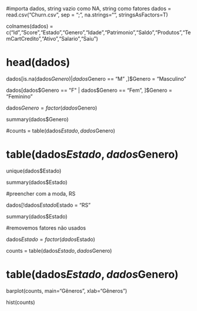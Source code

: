 #importa dados, string vazio como NA, string como fatores
dados = read.csv("Churn.csv", sep = ";", na.strings="", stringsAsFactors=T)

colnames(dados) = c("Id","Score","Estado","Genero","Idade","Patrimonio","Saldo","Produtos","TemCartCredito","Ativo","Salario","Saiu")

# head(dados)

dados[is.na(dados$Genero) | dados$Genero == "M" ,]$Genero = "Masculino" 

dados[dados$Genero == "F" | dados$Genero == "Fem", ]$Genero = "Feminino" 

dados$Genero =   factor(dados$Genero)

summary(dados$Genero)

#counts = table(dados$Estado, dados$Genero)

# table(dados$Estado, dados$Genero)

unique(dados$Estado)

summary(dados$Estado)

#preencher com a moda, RS

dados[!dados$Estado %in% c("RS","SC","PR", "SP"),]$Estado = "RS"

summary(dados$Estado)

#removemos fatores não usados

dados$Estado =   factor(dados$Estado)

counts = table(dados$Estado, dados$Genero)

# table(dados$Estado, dados$Genero)

barplot(counts, main="Gêneros", xlab="Gêneros")

hist(counts)


